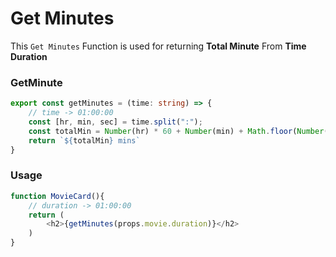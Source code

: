 # Get Minutes

This `Get Minutes` Function is used for 
returning **Total Minute** From **Time Duration**

### GetMinute

```ts filename="getMinutes.ts" copy
export const getMinutes = (time: string) => {
    // time -> 01:00:00
    const [hr, min, sec] = time.split(":");
    const totalMin = Number(hr) * 60 + Number(min) + Math.floor(Number(sec) / 60);
    return `${totalMin} mins`
}
```

### Usage

```ts filename="dateFormat.ts" copy
function MovieCard(){
    // duration -> 01:00:00
    return (
        <h2>{getMinutes(props.movie.duration)}</h2>
    )
}
```